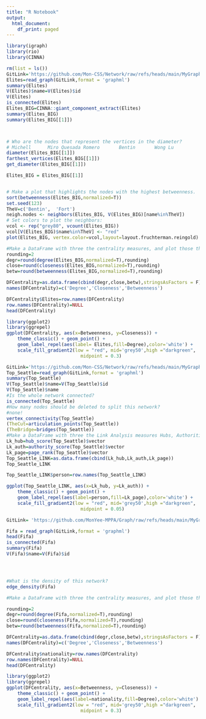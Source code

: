 ```yaml
---
title: "R Notebook"
output:
  html_document:
    df_print: paged
---
```


```r
library(igraph)
library(rio)
library(CINNA)

```


```r
rm(list = ls())
GitLink='https://github.com/Mon-CSS/Network/raw/refs/heads/main/MyGraphs/css_G.graphml'
Elites=read_graph(GitLink,format = 'graphml')
summary(Elites)
V(Elites)$name=V(Elites)$id
V(Elites)
is_connected(Elites)
Elites_BIG=CINNA::giant_component_extract(Elites)
summary(Elites_BIG)
summary(Elites_BIG[[1]])



# Who are the nodes that represent the vertices in the diameter?
# Michell      Miro Quesada Romero       Bentin       Wong Lu 
diameter(Elites_BIG[[1]])
farthest_vertices(Elites_BIG[[1]])
get_diameter(Elites_BIG[[1]])

Elites_BIG = Elites_BIG[[1]]


# Make a plot that highlights the nodes with the highest betweenness.
sort(betweenness(Elites_BIG,normalized=T))
set.seed(123)
TheV=c('Bentin',  'Fort')
neigh.nodes <- neighbors(Elites_BIG, V(Elites_BIG)[name%in%TheV])
# Set colors to plot the neighbors:
vcol <- rep("grey80", vcount(Elites_BIG))
vcol[V(Elites_BIG)$name%in%TheV] <- "red"
plot(Elites_BIG, vertex.color=vcol,layout=layout.fruchterman.reingold)

#Make a DataFrame with three the centrality measures, and plot those three values in a scatterplot.
rounding=2
degr=round(degree(Elites_BIG,normalized=T),rounding)
close=round(closeness(Elites_BIG,normalized=T),rounding)
betw=round(betweenness(Elites_BIG,normalized=T),rounding)

DFCentrality=as.data.frame(cbind(degr,close,betw),stringsAsFactors = F)
names(DFCentrality)=c('Degree','Closeness','Betweenness')

DFCentrality$Elites=row.names(DFCentrality)
row.names(DFCentrality)=NULL
head(DFCentrality)

library(ggplot2)
library(ggrepel)
ggplot(DFCentrality, aes(x=Betweenness, y=Closeness)) + 
    theme_classic() + geom_point() +
    geom_label_repel(aes(label= Elites,fill=Degree),color='white') +
    scale_fill_gradient2(low = "red", mid='grey50',high ="darkgreen",
                           midpoint = 0.3)

```
```r
GitLink='https://github.com/Mon-CSS/Network/raw/refs/heads/main/MyGraphs/css_G2.graphml'
Top_Seattle=read_graph(GitLink,format = 'graphml')
summary(Top_Seattle)
V(Top_Seattle)$name=V(Top_Seattle)$id
V(Top_Seattle)$name
#Is the whole network connected?
is_connected(Top_Seattle)
#How many nodes should be deleted to split this network?
#none!
vertex_connectivity(Top_Seattle)
(TheCut=articulation_points(Top_Seattle))
(TheBridge=bridges(Top_Seattle))
#Make a DataFrame with three the Link Analysis measures Hubs, Authorities, and PageRank, and plot those three values in a scatterplot.
Lk_hub=hub_score(Top_Seattle)$vector
Lk_auth=authority_score(Top_Seattle)$vector
Lk_page=page_rank(Top_Seattle)$vector
Top_Seattle_LINK=as.data.frame(cbind(Lk_hub,Lk_auth,Lk_page))
Top_Seattle_LINK

Top_Seattle_LINK$person=row.names(Top_Seattle_LINK)

ggplot(Top_Seattle_LINK, aes(x=Lk_hub, y=Lk_auth)) + 
    theme_classic() + geom_point() +
    geom_label_repel(aes(label=person,fill=Lk_page),color='white') +
    scale_fill_gradient2(low = "red", mid='grey50',high ="darkgreen",
                           midpoint = 0.05)
```
```r
GitLink= 'https://github.com/MonYee-MPPA/Graph/raw/refs/heads/main/MyGraphs/css_bP-Copy1.graphml'

Fifa = read_graph(GitLink,format = 'graphml')
head(Fifa)
is_connected(Fifa)
summary(Fifa)
V(Fifa)$name=V(Fifa)$id




#What is the density of this network?
edge_density(Fifa)

#Make a DataFrame with three the centrality measures, and plot those three values in a scatterplot.

rounding=2
degr=round(degree(Fifa,normalized=T),rounding)
close=round(closeness(Fifa,normalized=T),rounding)
betw=round(betweenness(Fifa,normalized=T),rounding)

DFCentrality=as.data.frame(cbind(degr,close,betw),stringsAsFactors = F)
names(DFCentrality)=c('Degree','Closeness','Betweenness')

DFCentrality$nationality=row.names(DFCentrality)
row.names(DFCentrality)=NULL
head(DFCentrality)

library(ggplot2)
library(ggrepel)
ggplot(DFCentrality, aes(x=Betweenness, y=Closeness)) + 
    theme_classic() + geom_point() +
    geom_label_repel(aes(label=nationality,fill=Degree),color='white') +
    scale_fill_gradient2(low = "red", mid='grey50',high ="darkgreen",
                           midpoint = 0.3)


```

